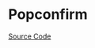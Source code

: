
<Meta title="Feedback/Popconfirm/Doc" />

# Popconfirm

<Description of={Popconfirm} />

[Source Code](https://github.com/Mezzanine-UI/mezzanine/blob/main/packages/react/src/Popconfirm/Popconfirm.tsx)

<ArgsTable of={Popconfirm} />

